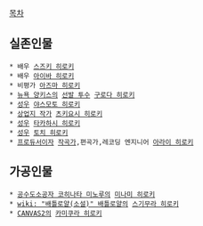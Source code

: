 [[목차]]

== 실존인물 ==
 * 배우 [[스즈키 히로키]]
 * 배우 [[아이바 히로키]]
 * 비평가 [[아즈마 히로키]]
 * [[뉴욕 양키스]]의 [[선발 투수]] [[구로다 히로키]]
 * [[성우]] [[야스모토 히로키]]
 * [[상업지 작가]] [[츠키요시 히로키]]
 * [[성우]] [[타카하시 히로키]]
 * [[성우]] [[토치 히로키]]
 * [[프로듀서]]이자 [[작곡가]],편곡가,레코딩 엔지니어 [[아라이 히로키]]
== 가공인물 ==
 * [[공수도소공자 코히나타 미노루]]의 [[미나미 히로키]]
 * [[wiki: "배틀로얄(소설)" 배틀로얄]]의 [[스기무라 히로키]]
 * [[CANVAS2]]의 [[카미쿠라 히로키]]

